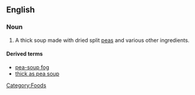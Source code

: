 {{wikipedia}}
==English==

===Noun===
{{en-noun|-}}
#A thick soup made with dried split [[peas]] and various other ingredients.

====Derived terms====
*[[pea-soup fog]]
*[[thick as pea soup]]

[[Category:Foods]]